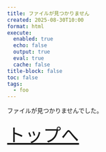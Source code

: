 ```yaml
---
title: ファイルが見つかりません
created: 2025-08-30T10:00
format: html
execute:
  enabled: true
  echo: false
  output: true
  eval: true
  cache: false
title-block: false
toc: false
tags:
  - foo
---
```


ファイルが見つかりませんでした。

<span style="font-size:3em">
[トップへ](/)
</span>
